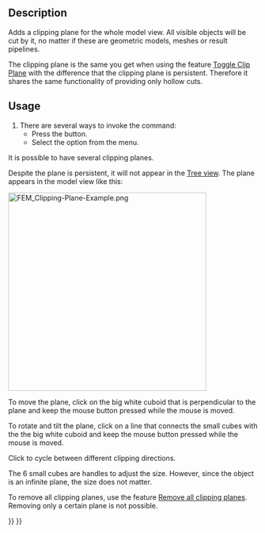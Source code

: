 <languages/>
<translate>

<!--T:4-->
{{Docnav
|[[FEM_PostSpreadsheet|PostSpreadsheet]]
|[[FEM_ClippingPlaneRemoveAll|Remove all clipping planes]]
|[[FEM_Workbench|FEM]]
|IconL=FEM_PostSpreadsheet.svg
|IconR=FEM_ClippingPlaneRemoveAll.svg
|IconC=Workbench_FEM.svg
}}

<!--T:1-->
{{GuiCommand
|Name=FEM ClippingPlaneAdd
|MenuLocation=Utilities → Clipping plane on face
|Workbenches=[[FEM_Workbench|FEM]]
|SeeAlso=[[FEM_tutorial|FEM tutorial]]
}}

==Description== <!--T:8-->

<!--T:2-->
Adds a clipping plane for the whole model view. All visible objects will be cut by it, no matter if these are geometric models, meshes or result pipelines.

<!--T:10-->
The clipping plane is the same you get when using the feature [[Std_ToggleClipPlane|Toggle Clip Plane]] with the difference that the clipping plane is persistent. Therefore it shares the same functionality of providing only hollow cuts.

==Usage== <!--T:11-->

<!--T:12-->
# There are several ways to invoke the command:
#* Press the {{Button|[[Image:FEM_ClippingPlaneAdd.svg|16px]] [[FEM_ClippingPlaneAdd|Clipping plane on face]]}} button.
#* Select the {{MenuCommand|Utilities → [[Image:FEM_ClippingPlaneAdd.svg|16px]] Clipping plane on face}} option from the menu.

<!--T:19-->
It is possible to have several clipping planes.

<!--T:13-->
Despite the plane is persistent, it will not appear in the [[Tree_view|Tree view]]. The plane appears in the model view like this:

</translate>
[[File:FEM_Clipping-Plane-Example.png|400px]]
<translate>

<!--T:14-->
To move the plane, click on the big white cuboid that is perpendicular to the plane and keep the mouse button pressed while the mouse is moved.

<!--T:15-->
To rotate and tilt the plane, click on a line that connects the small cubes with the the big white cuboid and keep the mouse button pressed while the mouse is moved. 

<!--T:18-->
Click {{KEY|Ctrl}} to cycle between different clipping directions.

<!--T:16-->
The 6 small cubes are handles to adjust the size. However, since the object is an infinite plane, the size does not matter.

<!--T:17-->
To remove all clipping planes, use the feature [[FEM_ClippingPlaneRemoveAll|Remove all clipping planes]]. Removing only a certain plane is not possible.


<!--T:5-->
{{Docnav
|[[FEM_PostSpreadsheet|PostSpreadsheet]]
|[[FEM_ClippingPlaneRemoveAll|Remove all clipping planes]]
|[[FEM_Workbench|FEM]]
|IconL=FEM_PostSpreadsheet.svg
|IconR=FEM_ClippingPlaneRemoveAll.svg
|IconC=Workbench_FEM.svg
}}

</translate>
{{FEM Tools navi{{#translation:}}}}
{{Userdocnavi{{#translation:}}}}